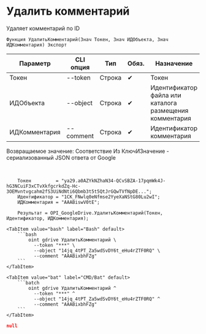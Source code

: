 ﻿---
sidebar_position: 4
description: Удалить комментарий и другие функции для работы с Google Drive в Открытом пакете интеграций - бесплатной open-source библиотеке интеграций для 1С:Предприятие 8, OneScript и CLI
keywords: [1C, 1С, 1С:Предприятие, 1С:Предприятие 8.3, API, Интеграция, Сервисы, Обмен, OneScript, CLI, Google Drive]
---


# Удалить комментарий
 Удаляет комментарий по ID



`Функция УдалитьКомментарий(Знач Токен, Знач ИДОбъекта, Знач ИДКомментария) Экспорт`

  | Параметр | CLI опция | Тип | Обяз. | Назначение |
  |-|-|-|-|-|
  | Токен | --token | Строка | &#x2714; | Токен |
  | ИДОбъекта | --object | Строка | &#x2714; | Идентификатор файла или каталога размещения комментария |
  | ИДКомментария | --comment | Строка | &#x2714; | Идентификатор комментария |

  
  Возвращаемое значение:   Соответствие Из КлючИЗначение - сериализованный JSON ответа от Google

<br/>




```bsl title="Пример использования для 1С:Предприятие/OneScript"
    Токен         = "ya29.a0AZYkNZhaN34-QCvSBZA-17pqmWk4J-hG3NCuiF3xCTvXkfgcrkdZq-Hc-3OEMvntvgcahm2fS3UiNdNti6Qbmb3t5t5QtJrGQwTVfNpDE...";
    Идентификатор = "1CK_FNwlq0eNfmse2YyeXaNStG80Lu2wI";
    ИДКомментария = "AAABiswV0tE";

    Результат = OPI_GoogleDrive.УдалитьКомментарий(Токен, Идентификатор, ИДКомментария);
```
    

 <Tabs>
  
    <TabItem value="bash" label="Bash" default>
        ```bash
            oint gdrive УдалитьКомментарий \
              --token "***" \
              --object "14jq_4tPT_Za5wdSvDY6t_eHu4rZTF0RQ" \
              --comment "AAABixbhFZg"
        ```
    </TabItem>
  
    <TabItem value="bat" label="CMD/Bat" default>
        ```batch
            oint gdrive УдалитьКомментарий ^
              --token "***" ^
              --object "14jq_4tPT_Za5wdSvDY6t_eHu4rZTF0RQ" ^
              --comment "AAABixbhFZg"
        ```
    </TabItem>
</Tabs>


```json title="Результат"
null
```
